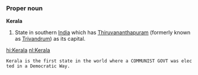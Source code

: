 ===Proper noun===
'''Kerala'''

#State in southern [[India]] which has [[Thiruvananthapuram]] (formerly known as [[Trivandrum]]) as its capital.

[[hi:Kerala]]
[[nl:Kerala]]
 Kerala is the first state in the world where a COMMUNIST GOVT was elected in a Democratic Way.